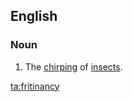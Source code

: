 ==English==
===Noun===
{{en-noun|-}}
# {{context|obsolete|lang=en}} The [[chirping]] of [[insect]]s.

[[ta:fritinancy]]